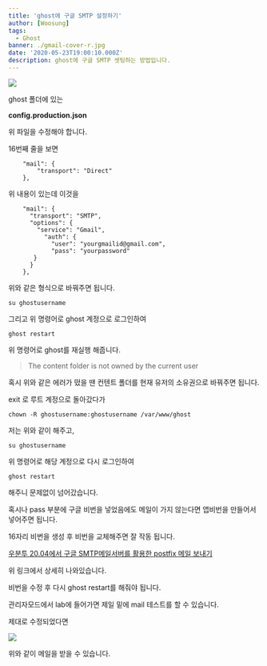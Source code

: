 ```yaml
---
title: 'ghost에 구글 SMTP 설정하기'
author: [Woosung]
tags: 
  - Ghost
banner: ./gmail-cover-r.jpg
date: '2020-05-23T19:00:10.000Z'
description: ghost에 구글 SMTP 셋팅하는 방법입니다.
---
```

![](./gmail-cover-r.jpg)

ghost 폴더에 있는

**config.production.json**

위 파일을 수정해야 합니다.

16번째 줄을 보면

```
    "mail": {
        "transport": "Direct" 
    },
```

위 내용이 있는데 이것을

```
    "mail": {
      "transport": "SMTP",
      "options": {
        "service": "Gmail",
          "auth": {
            "user": "yourgmailid@gmail.com",
            "pass": "yourpassword"
       }
      }
    },
```
    

위와 같은 형식으로 바꿔주면 됩니다.

```
su ghostusername
```

그리고 위 명령어로 ghost 계정으로 로그인하여

```
ghost restart
```

위 명령어로 ghost를 재실행 해줍니다.

> The content folder is not owned by the current user

혹시 위와 같은 에러가 떴을 땐 컨텐트 폴더를 현재 유저의 소유권으로 바꿔주면 됩니다.

exit 로 루트 계정으로 돌아갔다가

```
chown -R ghostusername:ghostusername /var/www/ghost
```

저는 위와 같이 해주고, 

```
su ghostusername
```

위 명령어로 해당 계정으로 다시 로그인하여

```
ghost restart
```

해주니 문제없이 넘어갔습니다.

혹시나 pass 부분에 구글 비번을 넣었음에도 메일이 가지 않는다면 앱비번을 만들어서 넣어주면 됩니다.

16자리 비번을 생성 후 비번을 교체해주면 잘 작동 됩니다.


<a href="https://www.wsgvet.com/bbs/board.php?bo_table=home&wr_id=594" target="_blank" rel="noopener noreferrer">우분투 20.04에서 구글 SMTP메일서버를 활용한 postfix 메일 보내기</a>


위 링크에서 상세히 나와있습니다.

비번을 수정 후 다시 ghost restart를 해줘야 됩니다.

관리자모드에서 lab에 들어가면 제일 밑에 mail 테스트를 할 수 있습니다.

제대로 수정되었다면

![](./google-smtp-email.png)

위와 같이 메일을 받을 수 있습니다.